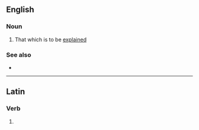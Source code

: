 ==English==

===Noun===
{{wikipedia}}
{{en-noun|explananda}}

# That which is to be [[explained]]

===See also===
* {{l|en|explicandum}}

----

==Latin==

===Verb===
{{la-verb-form|explānandum}}

# {{inflection of|explānō||acc|gerund|lang=la}}